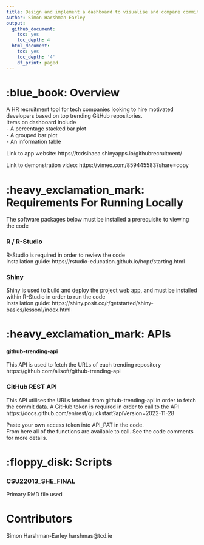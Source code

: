 ```yaml
---
title: Design and implement a dashboard to visualise and compare commit activity for trending repositories on GitHub
Author: Simon Harshman-Earley
output:
  github_document:
    toc: yes
    toc_depth: 4
  html_document:
    toc: yes
    toc_depth: '4'
    df_print: paged
---
```


# :blue_book: Overview

A HR recruitment tool for tech companies looking to hire motivated developers based on top trending GitHub repositories.\
Items on dashboard include\   
  - A percentage stacked bar plot\
  - A grouped bar plot\
  - An information table
  
Link to app website: https://tcdsihaea.shinyapps.io/githubrecruitment/

Link to demonstration video: https://vimeo.com/859445583?share=copy

# :heavy_exclamation_mark: Requirements For Running Locally 

The software packages below must be installed a prerequisite to viewing the code

### R / R-Studio
R-Studio is required in order to review the code\
Installation guide: https://rstudio-education.github.io/hopr/starting.html

### Shiny
Shiny is used to build and deploy the project web app, and must be installed within R-Studio in order to run the code\
Installation guide: https://shiny.posit.co/r/getstarted/shiny-basics/lesson1/index.html

# :heavy_exclamation_mark: APIs

#### github-trending-api
This API is used to fetch the URLs of each trending repository\
https://github.com/alisoft/github-trending-api

### GitHub REST API
This API utilises the URLs fetched from github-trending-api in order to fetch the commit data. A GitHub token is required in order to call to the API\
https://docs.github.com/en/rest/quickstart?apiVersion=2022-11-28

Paste your own access token into API_PAT in the code.      
From here all of the functions are available to call. See the code comments for more details.    

# :floppy_disk: Scripts 

### CSU22013_SHE_FINAL

Primary RMD file used
  
# Contributors
Simon Harshman-Earley harshmas@tcd.ie